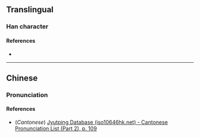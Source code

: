 {{character info/new}}
==Translingual==

===Han character===
{{Han char|rn=61|rad=心|as=10|sn=14|four=|canj=DSP,XDSP|ids=⿱勑心}}

====References====
* {{Han ref|kx=0396.390|dkj=11016|dj=0735.290|hdz=42333.110|uh=6138|ud=24888}}

----

==Chinese==
{{zh-forms}}

===Pronunciation===
{{zh-pron
|m=zhěng
|c=zing2
|mc=
|oc=
|ma=
|cat=
}}

====References====
* (''Cantonese'') [http://www.iso10646hk.net/jp/document/download.jsp Jyutping Database (iso10646hk.net) - Cantonese Pronunciation List (Part 2), p. 109]